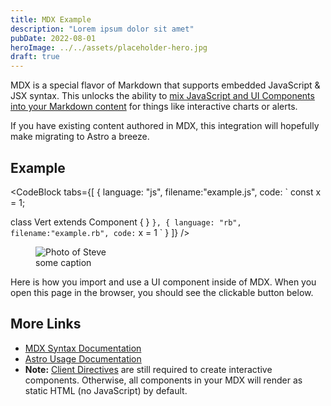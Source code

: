 ```yaml
---
title: MDX Example
description: "Lorem ipsum dolor sit amet"
pubDate: 2022-08-01
heroImage: ../../assets/placeholder-hero.jpg
draft: true
---
```



MDX is a special flavor of Markdown that supports embedded JavaScript & JSX syntax. This unlocks the ability to [mix JavaScript and UI Components into your Markdown content](https://docs.astro.build/en/guides/markdown-content/#mdx-features) for things like interactive charts or alerts.

If you have existing content authored in MDX, this integration will hopefully make migrating to Astro a breeze.

## Example

<CodeBlock
  tabs={[
    {
      language: "js",
      filename:"example.js",
      code: `
const x = 1;

class Vert extends Component {
}
`
    },
    {
      language: "rb",
      filename:"example.rb",
      code: `
x = 1
`
    }
    ]} />


<figure>
  <Image
    src={steve}
    alt="Photo of Steve"
    format="webp"
    quality="med"
    class="h-64"
  />
  <figcaption>some caption</figcaption>
</figure>

Here is how you import and use a UI component inside of MDX.
When you open this page in the browser, you should see the clickable button below.

## More Links

- [MDX Syntax Documentation](https://mdxjs.com/docs/what-is-mdx)
- [Astro Usage Documentation](https://docs.astro.build/en/guides/markdown-content/#markdown-and-mdx-pages)
- **Note:** [Client Directives](https://docs.astro.build/en/reference/directives-reference/#client-directives) are still required to create interactive components. Otherwise, all components in your MDX will render as static HTML (no JavaScript) by default.
